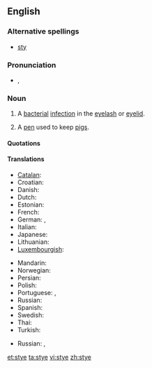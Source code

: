 ==English==
{{wikipedia}}

===Alternative spellings===
* [[sty]]

===Pronunciation===
* {{IPA|/aɪ/}}, {{SAMPA|/staI/}}
*: {{rhymes|aɪ}}

===Noun===
{{en-noun}}

# {{disease}} A [[bacterial]] [[infection]] in the [[eyelash]] or [[eyelid]].
# A [[pen]] used to keep [[pigs]].

====Quotations====
{{seeCites}}

====Translations====
{{trans-top|bacterial infection of the eyelash or eyelid}}
* [[Catalan]]: {{t|ca|urçol}}
* Croatian: {{t|hr|ječmenac}}
* Danish: {{t|da|bygkorn}}
* Dutch: {{t-|nl|stijg}}
* Estonian: {{t|et|odraiva}}
* French: {{t+|fr|orgelet|f|tr=kɔ̃.ʒɔ̃k.ti.vit}}
* German: {{t|de|Hordeolum}},  {{t|de|Gerstenkorn}}
* Italian: {{t-|it|orzaiolo}}
* Japanese: {{t|ja|麦粒腫|sc=Jpan}}
* Lithuanian: {{t|lt|miežis|xs=Lithuanian}}
* [[Luxembourgish]]: {{t|lb|Weeschësser|xs=Luxembourgish}}
{{trans-mid}}
* Mandarin: {{t|cmn|針眼|sc=Hani|xs=Mandarin}}
* Norwegian: {{t|no|byggkorn}}
* Persian: {{t|fa|گل مژه|sc=fa-Arab|xs=Persian}}
* Polish: {{t-|pl|jęczmień}}
* Portuguese: {{t|pt|hordéolo}},  {{t|pt|terçol}}
* Russian: {{t|ru|ячмень|m|tr=jačm'én'|sc=Cyrl}}
* Spanish: {{t|es|orzuelo}}
* Swedish: {{t|sv|vagel}}
* Thai: {{t|th|ตากุ้งยิง|sc=Thai|xs=Thai}}
* Turkish: {{t|tr|arpacık}}
{{trans-bottom}}

{{trans-top|pen used to keep pigs}}
* Russian: {{t|ru|свинарник|m|tr=svinárnik|sc=Cyrl}}, {{t|ru|хлев|m|tr=χl'ev|sc=Cyrl}}
{{trans-mid}}
{{trans-bottom}}

[[et:stye]]
[[ta:stye]]
[[vi:stye]]
[[zh:stye]]